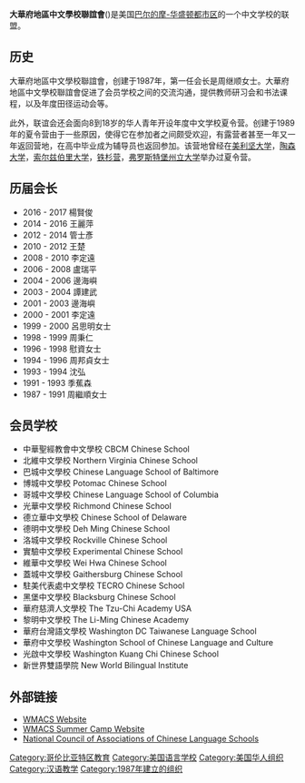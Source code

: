 {{roughtranslation|time=2020-05-07T02:18:45+00:00}}
'''大華府地區中文學校聯誼會'''({{lang-en|Washington Metropolitan Association of Chinese Schools}})是美国[[巴尔的摩-华盛顿都市区|巴尔的摩-华盛顿都市区]]的一个中文学校的联盟。

== 历史 ==
大華府地區中文學校聯誼會，创建于1987年，第一任会长是周继顺女士。大華府地區中文學校聯誼會促进了会员学校之间的交流沟通，提供教师研习会和书法课程，以及年度田径运动会等。

此外，联谊会还会面向8到18岁的华人青年开设年度中文学校夏令营。创建于1989年的夏令营由于一些原因，使得它在参加者之间颇受欢迎，有露营者甚至一年又一年返回营地，在高中毕业成为辅导员也返回参加。该营地曾经在[[美利坚大学|美利坚大学]]，[[陶森大学|陶森大学]]，[[索尔兹伯里大学|索尔兹伯里大学]]，[[铁杉营|铁杉营]]，[[弗罗斯特堡州立大学|弗罗斯特堡州立大学]]举办过夏令营。

==历届会长==
*2016 - 2017    楊賢俊
*2014 - 2016	王麗萍   
*2012 - 2014	管士彥
*2010 - 2012	王楚
*2008 - 2010	李定遠
*2006 - 2008	盧瑞平
*2004 - 2006    邊海嶼
*2003 - 2004    譚建武
*2001 - 2003	邊海嶼
*2000 - 2001	李定遠
*1999 - 2000	呂思明女士
*1998 - 1999 	周秉仁
*1996 - 1998	慰資女士
*1994 - 1996	周邦貞女士
*1993 - 1994	沈弘
*1991 - 1993    季蕉森
*1987 - 1991	周繼順女士

==会员学校==
*中華聖經教會中文學校	 CBCM Chinese School
*北維中文學校	Northern Virginia Chinese School
*巴城中文學校	Chinese Language School of Baltimore
*博城中文學校	Potomac Chinese School
*哥城中文學校	Chinese Language School of Columbia
*光華中文學校	Richmond Chinese School
*德立華中文學校  Chinese School of Delaware
*德明中文學校	Deh Ming Chinese School
*洛城中文學校	Rockville Chinese School
*實驗中文學校	Experimental Chinese School
*維華中文學校	Wei Hwa Chinese School
*蓋城中文學校	Gaithersburg Chinese School
*駐美代表處中文學校	TECRO Chinese School
*黑堡中文學校	Blacksburg Chinese School
*華府慈濟人文學校	The Tzu-Chi Academy USA
*黎明中文學校	The Li-Ming Chinese Academy
*華府台灣語文學校	Washington DC Taiwanese Language School
*華府中文學校	Washington School of Chinese Language and Culture
*光啟中文學校	Washington Kuang Chi Chinese School
*新世界雙語學院	 New World Bilingual Institute

==外部链接==
*[http://www.wmacs.org/ WMACS Website]{{Wayback|url=http://www.wmacs.org/ |date=20141218153237 }}
*[https://web.archive.org/web/20160810163618/http://wmacscamp.org/ WMACS Summer Camp Website]
*[https://web.archive.org/web/20050608085220/http://www.ncacls.org/ National Council of Associations of Chinese Language Schools]

{{美国华人组织}}
[[Category:哥伦比亚特区教育|Category:哥伦比亚特区教育]]
[[Category:美国语言学校|Category:美国语言学校]]
[[Category:美国华人组织|Category:美国华人组织]]
[[Category:汉语教学|Category:汉语教学]]
[[Category:1987年建立的组织|Category:1987年建立的组织]]